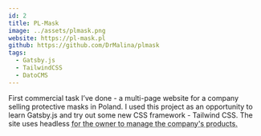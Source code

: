```yaml
---
id: 2
title: PL-Mask
image: ../assets/plmask.png
website: https://pl-mask.pl
github: https://github.com/DrMalina/plmask
tags:
  - Gatsby.js
  - TailwindCSS
  - DatoCMS
---
```



First commercial task I’ve done - a multi-page website for a company selling protective masks in Poland. I used this project as an opportunity to learn Gatsby.js and try out some new CSS framework - Tailwind CSS. The site uses headless <Abbr title='Content Management System' text='CMS'/> for the owner to manage the company's products.
